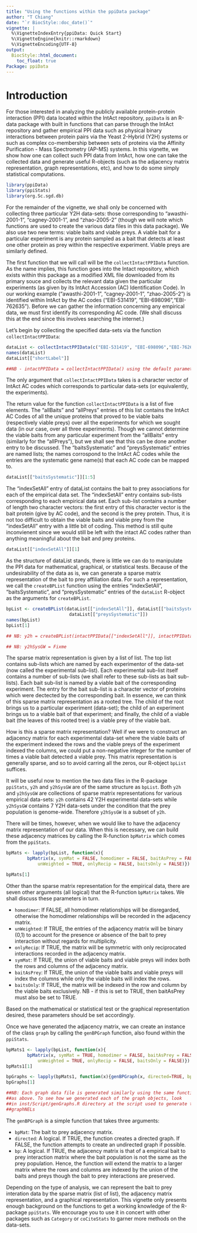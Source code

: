 ```yaml
---
title: "Using the functions within the ppiData package"
author: "T Chiang"
date: "`r BiocStyle::doc_date()`"
vignette: |
  %\VignetteIndexEntry{ppiData: Quick Start}
  %\VignetteEngine{knitr::rmarkdown}
  %\VignetteEncoding{UTF-8}
output:
  BiocStyle::html_document:
    toc_float: true
Package: ppiData
---
```


# Introduction

For those interested in analyzing the publicly available protein-protein
interaction (PPI) data located within the IntAct repository, `ppiData`
is an R-data package with built in functions that can parse through the IntAct repository and gather
empirical PPI data such as physical binary interactions between protein
pairs via the Yeast 2-Hybrid (Y2H) systems or such as complex co-membership between
sets of proteins via the Affinity Purification - Mass Spectrometry (AP-MS)
systems. In this vignette, we show how one can collect such PPI data
from IntAct, how one can take the collected data and generate useful R-objects
(such as the adjacency matrix representation, graph representations, etc), and
how to do some simply statistical computations.

```r
library(ppiData)
library(ppiStats)
library(org.Sc.sgd.db)
```

For the remainder of the vignette, we shall only be concerned with collecting
three particular Y2H data-sets: those corresponding to "awasthi-2001-1",
"cagney-2001-1", and "zhao-2005-2" (though we will note which functions are
used to create the various data files in this data package). We also use two new terms: viable baits and
viable preys. A viable bait for a particular experiment is any protein sampled
as a bait that detects at least one other protein as prey within the respective
experiment. Viable preys are similarly defined.

The first function that we will call will be the `collectIntactPPIData`
function. As the name implies, this function goes into the Intact repository,
which exists within this package as a modified XML file downloaded from
its primary souce and collects the relevant data given the particular experiments
(as given by its IntAct Accession (AC) Identification Code). In our working
example ("awasthi-2001-1", "cagney-2001-1", "zhao-2005-2") is identified
within IntAct by the AC codes ("EBI-531419", "EBI-698096","EBI-762635"). Before
we can gather the information concerning any empirical data, we must first
identify its corresponding AC code. (We shall discuss this at the end since
this involves searching the internet.)

Let's begin by collecting the specified data-sets via the function
`collectIntactPPIData`:

```r

dataList <- collectIntactPPIData(c("EBI-531419", "EBI-698096","EBI-762635"))
names(dataList)
dataList[["shortLabel"]]

##NB - intactPPIData = collectIntactPPIData() using the default parameters

```

The only argument that `collectIntactPPIData` takes is a character
vector of IntAct AC codes which corresponds to particular data-sets (or
equivalently, the experiments).

The return value for the function `collectIntactPPIData` is a list of
five elements. The "allBaits" and "allPreys" entries of this list contains the
IntAct AC Codes of all the unique proteins that proved to
be viable baits (respectively viable preys) over all the experiments for which we
sought data (in our case, over all three experiments). Though we cannot determine
the viable baits from any particular experiment from the "allBaits" entry
(similarly for the "allPreys"), but we shall see that this can be done another
entry to be discussed. The "baitsSystematic" and "preysSystematic" entries are
named lists; the names corrospond to the IntAct AC codes while the entries are
the systematic gene name(s) that each AC code can be mapped to.

```r
dataList[["baitsSystematic"]][1:5]
```

The "indexSetAll" entry of dataList contains the bait to prey associations
for each of the empirical data set. The "indexSetAll" entry contains sub-lists
corresponding to each empirical data set. Each sub-list contains a number of
length two character vectors: the first entry of this character vector is the
bait protein (give by AC code), and the second is the prey protein. Thus, it is
not too difficult to obtain the viable baits and viable prey from the
"indexSetAll" entry with a little bit of coding. This method is still quite
inconvienent since we would still be left with the intact AC codes rather
than anything meaningful about the bait and prey proteins.

```r
dataList[["indexSetAll"]][1]
```

As the structure of dataList stands, there is little we can do to manipulate
the PPI data for mathematical, graphical, or statistical tests. Because of
the undesirability of the data as is, we can generate a sparse matrix
representation of the bait to prey affiliation data. For such a representation,
we call the `createBPList` function using the entries "indexSetAll",
"baitsSystematic", and "preysSystematic" entries of the `dataList`
R-object as the arguments for `createBPList`.

```r

bpList <- createBPList(dataList[["indexSetAll"]], dataList[["baitsSystematic"]],
                        dataList[["preysSystematic"]])
names(bpList)
bpList[1]

## NB: y2h = createBPList(intactPPIData[["indexSetAll"]], intactPPIData[["baitsSystematic"]], intactPPIData[["preysSystematic"]])

## NB: y2hSysGW = Fixme
```

The sparse matrix representation is given by a list of list. The top list contains
sub-lists which are named by each experimentor of the data-set (now called the
experimental sub-list). Each experimental sub-list itself contains a number of sub-lists
(we shall refer to these sub-lists as bait sub-lists). Each bait sub-list is named by a
viable bait of the corresponding experiment. The entry for the bait sub-list is
a character vector of proteins which were dectected by the corresponding bait. In
essence, we can think of this sparse matrix representation as a rooted tree. The
child of the root brings us to a particular experiment (data-set); the child of
an experiment brings us to a viable bait of that experiment; and finally, the child of
a viable bait (the leaves of this rooted tree) is a viable prey of the viable bait.

How is this a sparse matrix representation? Well if we were to construct an adjacency
matrix for each experimental data-set where the viable baits of the experiment indexed the
rows and the viable preys of the experiment indexed the columns, we could put a
non-negative integer for the number of times a viable bait detected a viable prey. This
matrix representation is generally sparse, and so to avoid carring all the zeros, our
R-object `bpList` suffices.

It will be useful now to mention the two data files in the R-package `ppiStats`,
`y2h` and `y2hSysGW` are of the same structure as `bpList`. Both
`y2h` and `y2hSysGW` are collections of sparse matrix representations
for various empirical data-sets: `y2h` contains 42 Y2H experimental data-sets
while `y2hSysGW` contains 7 Y2H data-sets under the condition that the prey
population is genome-wide. Therefore `y2hSysGW` is a subset of `y2h`.

There will be times, however, when we would like to have the adjacency matrix representation
of our data. When this is necessary, we can build these adjacency matrices by calling the
R-function `bpMatrix` which comes from the `ppiStats`.

```r
bpMats <- lapply(bpList, function(x){
        bpMatrix(x, symMat = FALSE, homodimer = FALSE, baitAsPrey = FALSE,
            unWeighted = TRUE, onlyRecip = FALSE, baitsOnly = FALSE)})

bpMats[1]
```

Other than the sparse matrix representation for the empirical data, there are seven
other arguments (all logical) that the R-function `bpMatrix` takes.
We shall discuss these parameters in turn.


-  `homodimer`: If FALSE, all homodimer relationships will be disregarded,
otherwise the homodimer relationships will be recorded in the adjacency matrix.
-  `unWeighted`: If TRUE, the entries of the adjacency matrix will be binary
(0,1) to account for the presence or absence of the bait to prey interaction
without regards for multiplicity.
-  `onlyRecip`: If TRUE, the matrix will be symmetric with only reciprocated
interactions recorded in the adjacency matrix.
-  `symMat`: If TRUE, the union of viable baits and viable preys will index
both the rows and columns of the adjacency matrix.
-  `baitAsPrey`: If TRUE, the union of the viable baits and viable preys will
index the columns while only the viable baits will index the rows.
-  `baitsOnly`: If TRUE, the matrix will be indexed in the row and column by
the viable baits exclusively. NB - if this is set to TRUE, then baitAsPrey must
also be set to TRUE.


Based on the mathematical or statistical test or the graphical representation desired,
these parameters should be set accordingly.

Once we have generated the adjacency matrix, we can create an instance of the class
`graph` by calling the `genBPGraph` function, also found
within the `ppiStats`.

```r
bpMats1 <- lapply(bpList, function(x){
        bpMatrix(x, symMat = TRUE, homodimer = FALSE, baitAsPrey = FALSE,
            unWeighted = TRUE, onlyRecip = FALSE, baitsOnly = FALSE)})
bpMats1[1]

bpGraphs <- lapply(bpMats1, function(x){genBPGraph(x, directed=TRUE, bp=FALSE)})
bpGraphs[1]

##NB: Each graph data file is generated similarly using the same function
##as above. To see how we generated each of the graph objects, look
##in inst/Script/genGraphs.R directory at the script used to generate the
##graphNELs
```

The `genBPGraph` is a simple function that takes three arguments:


-  `bpMat`: The bait to prey adjacency matrix.
-  `directed`: A logical. If TRUE, the function creates a directed
graph. If FALSE, the function attempts to create an undirected graph if possible.
-  `bp`: A logical. If TRUE, the adjacency matrix is that of a empirical
bait to prey interaction matrix where the bait population is not the same as the
prey population. Hence, the function will extend the matrix to a larger matrix
where the rows and columns are indexed by the union of the baits and preys though
the bait to prey interactions are preserved.


Depending on the type of analysis, we can represent the bait to prey interation data
by the sparse matrix (list of list), the adjacency matrix representation, and a graphical
representation. This vignette only presents enough background on the functions to get
a working knowledge of the R-package `ppiStats`. We encourage you to use it
in concert with other packages such as `Category` or `coCiteStats`
to garner more methods on the data-sets.

